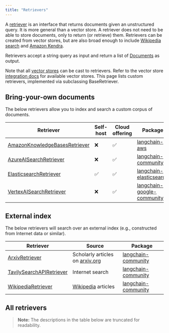 ```yaml
---
title: "Retrievers"
---
```


A [retriever](/oss/langchain/retrieval#building-blocks) is an interface that returns documents given an unstructured query.
It is more general than a vector store.
A retriever does not need to be able to store documents, only to return (or retrieve) them.
Retrievers can be created from vector stores, but are also broad enough to include [Wikipedia search](/oss/integrations/retrievers/wikipedia/) and [Amazon Kendra](/oss/integrations/retrievers/amazon_kendra_retriever/).

Retrievers accept a string query as input and return a list of [Documents](https://python.langchain.com/api_reference/core/documents/langchain_core.documents.base.Document.html) as output.

Note that all [vector stores](/oss/integrations/vectorstores) can be cast to retrievers. Refer to the vector store [integration docs](/oss/integrations/vectorstores/) for available vector stores.
This page lists custom retrievers, implemented via subclassing BaseRetriever.

## Bring-your-own documents

The below retrievers allow you to index and search a custom corpus of documents.

| Retriever | Self-host | Cloud offering | Package |
|-----------|-----------|----------------|---------|
| [AmazonKnowledgeBasesRetriever](/oss/integrations/retrievers/bedrock) | ❌ | ✅ | [langchain-aws](https://python.langchain.com/api_reference/aws/retrievers/langchain_aws.retrievers.bedrock.AmazonKnowledgeBasesRetriever.html) |
| [AzureAISearchRetriever](/oss/integrations/retrievers/azure_ai_search) | ❌ | ✅ | [langchain-community](https://python.langchain.com/api_reference/community/retrievers/langchain_community.retrievers.azure_ai_search.AzureAISearchRetriever.html) |
| [ElasticsearchRetriever](/oss/integrations/retrievers/elasticsearch_retriever) | ✅ | ✅ | [langchain-elasticsearch](https://python.langchain.com/api_reference/elasticsearch/retrievers/langchain_elasticsearch.retrievers.ElasticsearchRetriever.html) |
| [VertexAISearchRetriever](/oss/integrations/retrievers/google_vertex_ai_search) | ❌ | ✅ | [langchain-google-community](https://python.langchain.com/api_reference/google_community/vertex_ai_search/langchain_google_community.vertex_ai_search.VertexAISearchRetriever.html) |


## External index

The below retrievers will search over an external index (e.g., constructed from Internet data or similar).

| Retriever | Source | Package |
|-----------|---------|---------|
| [ArxivRetriever](/oss/integrations/retrievers/arxiv) | Scholarly articles on [arxiv.org](https://arxiv.org/) | [langchain-community](https://python.langchain.com/api_reference/community/retrievers/langchain_community.retrievers.arxiv.ArxivRetriever.html) |
| [TavilySearchAPIRetriever](/oss/integrations/retrievers/tavily) | Internet search | [langchain-community](https://python.langchain.com/api_reference/community/retrievers/langchain_community.retrievers.tavily_search_api.TavilySearchAPIRetriever.html) |
| [WikipediaRetriever](/oss/integrations/retrievers/wikipedia) | [Wikipedia](https://www.wikipedia.org/) articles | [langchain-community](https://python.langchain.com/api_reference/community/retrievers/langchain_community.retrievers.wikipedia.WikipediaRetriever.html) |


## All retrievers

> **Note:** The descriptions in the table below are truncated for readability.

<Columns cols={3}>
<Card title="Activeloop Deep Memory" icon="link" href="/oss/integrations/retrievers/activeloop" arrow="true" cta="View guide" />
<Card title="Amazon Kendra" icon="link" href="/oss/integrations/retrievers/amazon_kendra_retriever" arrow="true" cta="View guide" />
<Card title="Arcee" icon="link" href="/oss/integrations/retrievers/arcee" arrow="true" cta="View guide" />
<Card title="Arxiv" icon="link" href="/oss/integrations/retrievers/arxiv" arrow="true" cta="View guide" />
<Card title="AskNews" icon="link" href="/oss/integrations/retrievers/asknews" arrow="true" cta="View guide" />
<Card title="Azure AI Search" icon="link" href="/oss/integrations/retrievers/azure_ai_search" arrow="true" cta="View guide" />
<Card title="Bedrock (Knowledge Bases)" icon="link" href="/oss/integrations/retrievers/bedrock" arrow="true" cta="View guide" />
<Card title="BM25" icon="link" href="/oss/integrations/retrievers/bm25" arrow="true" cta="View guide" />
<Card title="Box" icon="link" href="/oss/integrations/retrievers/box" arrow="true" cta="View guide" />
<Card title="BREEBS (Open Knowledge)" icon="link" href="/oss/integrations/retrievers/breebs" arrow="true" cta="View guide" />
<Card title="Chaindesk" icon="link" href="/oss/integrations/retrievers/chaindesk" arrow="true" cta="View guide" />
<Card title="ChatGPT plugin" icon="link" href="/oss/integrations/retrievers/chatgpt-plugin" arrow="true" cta="View guide" />
<Card title="Cognee" icon="link" href="/oss/integrations/retrievers/cognee" arrow="true" cta="View guide" />
<Card title="Cohere reranker" icon="link" href="/oss/integrations/retrievers/cohere-reranker" arrow="true" cta="View guide" />
<Card title="Cohere RAG" icon="link" href="/oss/integrations/retrievers/cohere" arrow="true" cta="View guide" />
<Card title="Contextual AI Reranker" icon="link" href="/oss/integrations/retrievers/contextual" arrow="true" cta="View guide" />
<Card title="Dappier" icon="link" href="/oss/integrations/retrievers/dappier" arrow="true" cta="View guide" />
<Card title="DocArray" icon="link" href="/oss/integrations/retrievers/docarray_retriever" arrow="true" cta="View guide" />
<Card title="Dria" icon="link" href="/oss/integrations/retrievers/dria_index" arrow="true" cta="View guide" />
<Card title="ElasticSearch BM25" icon="link" href="/oss/integrations/retrievers/elastic_search_bm25" arrow="true" cta="View guide" />
<Card title="Elasticsearch" icon="link" href="/oss/integrations/retrievers/elasticsearch_retriever" arrow="true" cta="View guide" />
<Card title="Embedchain" icon="link" href="/oss/integrations/retrievers/embedchain" arrow="true" cta="View guide" />
<Card title="FlashRank reranker" icon="link" href="/oss/integrations/retrievers/flashrank-reranker" arrow="true" cta="View guide" />
<Card title="Fleet AI Context" icon="link" href="/oss/integrations/retrievers/fleet_context" arrow="true" cta="View guide" />
<Card title="Galaxia" icon="link" href="/oss/integrations/retrievers/galaxia-retriever" arrow="true" cta="View guide" />
<Card title="Google Drive" icon="link" href="/oss/integrations/retrievers/google_drive" arrow="true" cta="View guide" />
<Card title="Google Vertex AI Search" icon="link" href="/oss/integrations/retrievers/google_vertex_ai_search" arrow="true" cta="View guide" />
<Card title="Graph RAG" icon="link" href="/oss/integrations/retrievers/graph_rag" arrow="true" cta="View guide" />
<Card title="GreenNode" icon="link" href="/oss/integrations/retrievers/greennode_reranker" arrow="true" cta="View guide" />
<Card title="IBM watsonx.ai" icon="link" href="/oss/integrations/retrievers/ibm_watsonx_ranker" arrow="true" cta="View guide" />
<Card title="JaguarDB Vector Database" icon="link" href="/oss/integrations/retrievers/jaguar" arrow="true" cta="View guide" />
<Card title="Kay.ai" icon="link" href="/oss/integrations/retrievers/kay" arrow="true" cta="View guide" />
<Card title="Kinetica Vectorstore" icon="link" href="/oss/integrations/retrievers/kinetica" arrow="true" cta="View guide" />
<Card title="kNN" icon="link" href="/oss/integrations/retrievers/knn" arrow="true" cta="View guide" />
<Card title="LinkupSearchRetriever" icon="link" href="/oss/integrations/retrievers/linkup_search" arrow="true" cta="View guide" />
<Card title="LLMLingua Document Compressor" icon="link" href="/oss/integrations/retrievers/llmlingua" arrow="true" cta="View guide" />
<Card title="LOTR (Merger Retriever)" icon="link" href="/oss/integrations/retrievers/merger_retriever" arrow="true" cta="View guide" />
<Card title="Metal" icon="link" href="/oss/integrations/retrievers/metal" arrow="true" cta="View guide" />
<Card title="NanoPQ (Product Quantization)" icon="link" href="/oss/integrations/retrievers/nanopq" arrow="true" cta="View guide" />
<Card title="Nebius" icon="link" href="/oss/integrations/retrievers/nebius" arrow="true" cta="View guide" />
<Card title="needle" icon="link" href="/oss/integrations/retrievers/needle" arrow="true" cta="View guide" />
<Card title="Nimble" icon="link" href="/oss/integrations/retrievers/nimble" arrow="true" cta="View guide" />
<Card title="Outline" icon="link" href="/oss/integrations/retrievers/outline" arrow="true" cta="View guide" />
<Card title="Permit" icon="link" href="/oss/integrations/retrievers/permit" arrow="true" cta="View guide" />
<Card title="Pinecone Hybrid Search" icon="link" href="/oss/integrations/retrievers/pinecone_hybrid_search" arrow="true" cta="View guide" />
<Card title="Pinecone Rerank" icon="link" href="/oss/integrations/retrievers/pinecone_rerank" arrow="true" cta="View guide" />
<Card title="PubMed" icon="link" href="/oss/integrations/retrievers/pubmed" arrow="true" cta="View guide" />
<Card title="Qdrant Sparse Vector" icon="link" href="/oss/integrations/retrievers/qdrant-sparse" arrow="true" cta="View guide" />
<Card title="RAGatouille" icon="link" href="/oss/integrations/retrievers/ragatouille" arrow="true" cta="View guide" />
<Card title="RePhraseQuery" icon="link" href="/oss/integrations/retrievers/re_phrase" arrow="true" cta="View guide" />
<Card title="Rememberizer" icon="link" href="/oss/integrations/retrievers/rememberizer" arrow="true" cta="View guide" />
<Card title="SEC filing" icon="link" href="/oss/integrations/retrievers/sec_filings" arrow="true" cta="View guide" />
<Card title="SVM" icon="link" href="/oss/integrations/retrievers/svm" arrow="true" cta="View guide" />
<Card title="TavilySearchAPI" icon="link" href="/oss/integrations/retrievers/tavily" arrow="true" cta="View guide" />
<Card title="TF-IDF" icon="link" href="/oss/integrations/retrievers/tf_idf" arrow="true" cta="View guide" />
<Card title="NeuralDB" icon="link" href="/oss/integrations/retrievers/thirdai_neuraldb" arrow="true" cta="View guide" />
<Card title="ValyuContext" icon="link" href="/oss/integrations/retrievers/valyu" arrow="true" cta="View guide" />
<Card title="Vectorize" icon="link" href="/oss/integrations/retrievers/vectorize" arrow="true" cta="View guide" />
<Card title="Vespa" icon="link" href="/oss/integrations/retrievers/vespa" arrow="true" cta="View guide" />
<Card title="Wikipedia" icon="link" href="/oss/integrations/retrievers/wikipedia" arrow="true" cta="View guide" />
<Card title="You.com" icon="link" href="/oss/integrations/retrievers/you-retriever" arrow="true" cta="View guide" />
<Card title="Zep Cloud" icon="link" href="/oss/integrations/retrievers/zep_cloud_memorystore" arrow="true" cta="View guide" />
<Card title="Zep Open Source" icon="link" href="/oss/integrations/retrievers/zep_memorystore" arrow="true" cta="View guide" />
<Card title="Zilliz Cloud Pipeline" icon="link" href="/oss/integrations/retrievers/zilliz_cloud_pipeline" arrow="true" cta="View guide" />
<Card title="Zotero" icon="link" href="/oss/integrations/retrievers/zotero" arrow="true" cta="View guide" />
</Columns>


